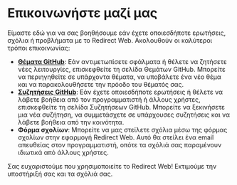 # Επικοινωνήστε μαζί μας

Είμαστε εδώ για να σας βοηθήσουμε εάν έχετε οποιεσδήποτε ερωτήσεις, σχόλια ή προβλήματα με το Redirect Web. Ακολουθούν οι καλύτεροι τρόποι επικοινωνίας:

- **[Θέματα GitHub](https://github.com/mshibanami/RedirectWeb/issues)**: Εάν αντιμετωπίσετε σφάλματα ή θέλετε να ζητήσετε νέες λειτουργίες, επισκεφθείτε τη σελίδα Θεμάτων GitHub. Μπορείτε να περιηγηθείτε σε υπάρχοντα θέματα, να υποβάλετε ένα νέο θέμα και να παρακολουθήσετε την πρόοδο του θέματός σας.
- **[Συζητήσεις GitHub](https://github.com/mshibanami/RedirectWeb/discussions)**: Εάν έχετε οποιεσδήποτε ερωτήσεις ή θέλετε να λάβετε βοήθεια από τον προγραμματιστή ή άλλους χρήστες, επισκεφθείτε τη σελίδα Συζητήσεων GitHub. Μπορείτε να ξεκινήσετε μια νέα συζήτηση, να συμμετάσχετε σε υπάρχουσες συζητήσεις και να λάβετε βοήθεια από την κοινότητα.
- **Φόρμα σχολίων**: Μπορείτε να μας στείλετε σχόλια μέσω της φόρμας σχολίων στην εφαρμογή Redirect Web. Αυτό θα στείλει ένα email απευθείας στον προγραμματιστή, οπότε τα σχόλιά σας παραμένουν ιδιωτικά από άλλους χρήστες.

Σας ευχαριστούμε που χρησιμοποιείτε το Redirect Web! Εκτιμούμε την υποστήριξή σας και τα σχόλιά σας.
